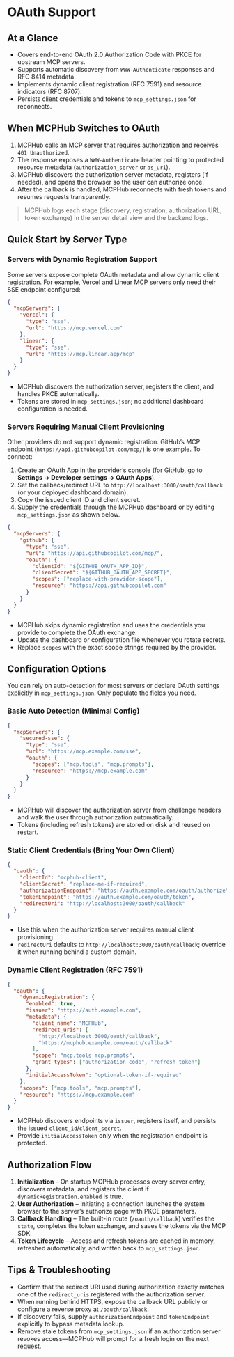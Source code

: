 # OAuth Support

## At a Glance
- Covers end-to-end OAuth 2.0 Authorization Code with PKCE for upstream MCP servers.
- Supports automatic discovery from `WWW-Authenticate` responses and RFC 8414 metadata.
- Implements dynamic client registration (RFC 7591) and resource indicators (RFC 8707).
- Persists client credentials and tokens to `mcp_settings.json` for reconnects.

## When MCPHub Switches to OAuth
1. MCPHub calls an MCP server that requires authorization and receives `401 Unauthorized`.
2. The response exposes a `WWW-Authenticate` header pointing to protected resource metadata (`authorization_server` or `as_uri`).
3. MCPHub discovers the authorization server metadata, registers (if needed), and opens the browser so the user can authorize once.
4. After the callback is handled, MCPHub reconnects with fresh tokens and resumes requests transparently.

> MCPHub logs each stage (discovery, registration, authorization URL, token exchange) in the server detail view and the backend logs.

## Quick Start by Server Type

### Servers with Dynamic Registration Support
Some servers expose complete OAuth metadata and allow dynamic client registration. For example, Vercel and Linear MCP servers only need their SSE endpoint configured:

```json
{
  "mcpServers": {
    "vercel": {
      "type": "sse",
      "url": "https://mcp.vercel.com"
    },
    "linear": {
      "type": "sse",
      "url": "https://mcp.linear.app/mcp"
    }
  }
}
```

- MCPHub discovers the authorization server, registers the client, and handles PKCE automatically.
- Tokens are stored in `mcp_settings.json`; no additional dashboard configuration is needed.

### Servers Requiring Manual Client Provisioning
Other providers do not support dynamic registration. GitHub’s MCP endpoint (`https://api.githubcopilot.com/mcp/`) is one example. To connect:

1. Create an OAuth App in the provider’s console (for GitHub, go to **Settings → Developer settings → OAuth Apps**).
2. Set the callback/redirect URL to `http://localhost:3000/oauth/callback` (or your deployed dashboard domain).
3. Copy the issued client ID and client secret.
4. Supply the credentials through the MCPHub dashboard or by editing `mcp_settings.json` as shown below.

```json
{
  "mcpServers": {
    "github": {
      "type": "sse",
      "url": "https://api.githubcopilot.com/mcp/",
      "oauth": {
        "clientId": "${GITHUB_OAUTH_APP_ID}",
        "clientSecret": "${GITHUB_OAUTH_APP_SECRET}",
        "scopes": ["replace-with-provider-scope"],
        "resource": "https://api.githubcopilot.com"
      }
    }
  }
}
```

- MCPHub skips dynamic registration and uses the credentials you provide to complete the OAuth exchange.
- Update the dashboard or configuration file whenever you rotate secrets.
- Replace `scopes` with the exact scope strings required by the provider.

## Configuration Options
You can rely on auto-detection for most servers or declare OAuth settings explicitly in `mcp_settings.json`. Only populate the fields you need.

### Basic Auto Detection (Minimal Config)
```json
{
  "mcpServers": {
    "secured-sse": {
      "type": "sse",
      "url": "https://mcp.example.com/sse",
      "oauth": {
        "scopes": ["mcp.tools", "mcp.prompts"],
        "resource": "https://mcp.example.com"
      }
    }
  }
}
```
- MCPHub will discover the authorization server from challenge headers and walk the user through authorization automatically.
- Tokens (including refresh tokens) are stored on disk and reused on restart.

### Static Client Credentials (Bring Your Own Client)
```json
{
  "oauth": {
    "clientId": "mcphub-client",
    "clientSecret": "replace-me-if-required",
    "authorizationEndpoint": "https://auth.example.com/oauth/authorize",
    "tokenEndpoint": "https://auth.example.com/oauth/token",
    "redirectUri": "http://localhost:3000/oauth/callback"
  }
}
```
- Use this when the authorization server requires manual client provisioning.
- `redirectUri` defaults to `http://localhost:3000/oauth/callback`; override it when running behind a custom domain.

### Dynamic Client Registration (RFC 7591)
```json
{
  "oauth": {
    "dynamicRegistration": {
      "enabled": true,
      "issuer": "https://auth.example.com",
      "metadata": {
        "client_name": "MCPHub",
        "redirect_uris": [
          "http://localhost:3000/oauth/callback",
          "https://mcphub.example.com/oauth/callback"
        ],
        "scope": "mcp.tools mcp.prompts",
        "grant_types": ["authorization_code", "refresh_token"]
      },
      "initialAccessToken": "optional-token-if-required"
    },
    "scopes": ["mcp.tools", "mcp.prompts"],
    "resource": "https://mcp.example.com"
  }
}
```
- MCPHub discovers endpoints via `issuer`, registers itself, and persists the issued `client_id`/`client_secret`.
- Provide `initialAccessToken` only when the registration endpoint is protected.

## Authorization Flow
1. **Initialization** – On startup MCPHub processes every server entry, discovers metadata, and registers the client if `dynamicRegistration.enabled` is true.
2. **User Authorization** – Initiating a connection launches the system browser to the server’s authorize page with PKCE parameters.
3. **Callback Handling** – The built-in route (`/oauth/callback`) verifies the `state`, completes the token exchange, and saves the tokens via the MCP SDK.
4. **Token Lifecycle** – Access and refresh tokens are cached in memory, refreshed automatically, and written back to `mcp_settings.json`.

## Tips & Troubleshooting
- Confirm that the redirect URI used during authorization exactly matches one of the `redirect_uris` registered with the authorization server.
- When running behind HTTPS, expose the callback URL publicly or configure a reverse proxy at `/oauth/callback`.
- If discovery fails, supply `authorizationEndpoint` and `tokenEndpoint` explicitly to bypass metadata lookup.
- Remove stale tokens from `mcp_settings.json` if an authorization server revokes access—MCPHub will prompt for a fresh login on the next request.
